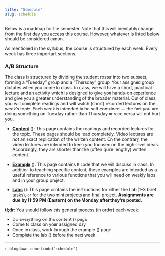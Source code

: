```yaml
---
title: "Schedule"
slug: schedule
---
```


Below is a roadmap for the semester. Note that this will inevitably change from the first day you access this course. However, whatever is listed below should be considered canon.

As mentioned in the syllabus, the course is structured by each week. Every week has three important sections.

### A/B Structure

The class is structured by dividing the student roster into two subsets, forming a "Tuesday" group and a "Thursday" group. Your assigned group dictates when you come to class. In class, we will have a short, practical lecture and an activity which is designed to give you hands-on experience and give you a greater understanding of the broader material. Out of class, you will complete readings and will watch (short) recorded lectures on the week's topic. Each week is intended to be self contained --- the fact you are doing something on Tuesday rather than Thursday or vice versa will not hurt you.

- [**Content**](/content/) (<i class="fas fa-book-reader"></i>): This page contains the readings and recorded lectures for the topic. These pages should be read completely. Video lectures are *not* an exact replication of the written content. On the contrary, the video lectures are intended to keep you focused on the high-level ideas. Accordingly, they are shorter than the (often quite lengthy) written content.

- [**Example**](/example/) (<i class="fas fa-laptop-code"></i>): This page contains `R` code that we will discuss in class. In addition to teaching specific content, these examples are intended as a useful reference to various functions that you will need on weekly labs and in your group project.

- [**Labs**](/assignment/) (<i class="fas fa-pencil-ruler"></i>): This page contains the instructions for either the Lab (1–3 brief tasks), or for the two mini projects and final project. **Assignments are due by 11:59 PM (Eastern) on the Monday after they're posted.**

:::note
**tl;dr**: You should follow this general process (in order) each week:

- Do everything on the content (<i class="fas fa-book-reader"></i>) page
- Come to class on your assigned day
- Once in class, work through the example (<i class="fas fa-laptop-code"></i>) page
- Complete the lab (<i class="fas fa-pencil-ruler"></i>) before the next week.
:::

---

`r blogdown::shortcode("schedule")`
